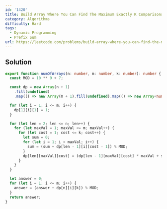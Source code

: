 ```yaml
---
id: '1420'
title: Build Array Where You Can Find The Maximum Exactly K Comparisons
category: Algorithms
difficulty: Hard
tags:
  - Dynamic Programming
  - Prefix Sum
url: https://leetcode.com/problems/build-array-where-you-can-find-the-maximum-exactly-k-comparisons
---
```


## Solution

```typescript filename="solution.ts" copy
export function numOfArrays(n: number, m: number, k: number): number {
  const MOD = 10 ** 9 + 7;

  const dp = new Array(n + 1)
    .fill(undefined)
    .map(() => new Array(m + 1).fill(undefined).map(() => new Array<number>(k + 1).fill(0)));

  for (let i = 1; i <= m; i++) {
    dp[1][i][1] = 1;
  }

  for (let len = 2; len <= n; len++) {
    for (let maxVal = 1; maxVal <= m; maxVal++) {
      for (let cost = 1; cost <= k; cost++) {
        let sum = 0;
        for (let i = 1; i < maxVal; i++) {
          sum = (sum + dp[len - 1][i][cost - 1]) % MOD;
        }
        dp[len][maxVal][cost] = (dp[len - 1][maxVal][cost] * maxVal + sum) % MOD;
      }
    }
  }

  let answer = 0;
  for (let i = 1; i <= m; i++) {
    answer = (answer + dp[n][i][k]) % MOD;
  }
  return answer;
}
```

